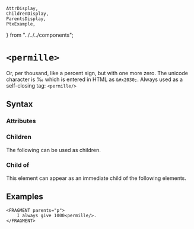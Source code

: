     AttrDisplay,
    ChildrenDisplay,
    ParentsDisplay,
    PtxExample,
} from "../../../components";

# `<permille>`

Or, per thousand, like a percent sign, but with one more zero.
The unicode character is &#x2030; which is entered in HTML as `&#x2030;`.
Always used as a self-closing tag: `<permille/>`

## Syntax

### Attributes

<AttrDisplay name="permille" />

### Children

The following can be used as children.

<ChildrenDisplay name="permille" />

### Child of

This element can appear as an immediate child of the following elements.

<ParentsDisplay name="permille" />

## Examples
```ptx-example
<FRAGMENT parents="p">
    I always give 1000<permille/>.
</FRAGMENT>
```